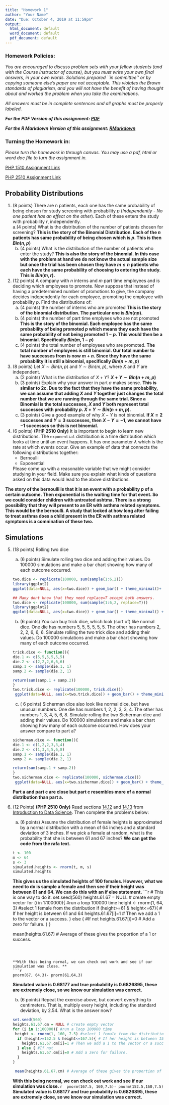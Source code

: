 ```yaml
---
title: "Homework 1"
author: "Your Name"
date: "Due: October 4, 2019 at 11:59pm"
output:
  html_document: default
  word_document: default
  pdf_document: default
---
```



<style type="text/css">
.table {

    width: 80%;
    margin-left:10%; 
    margin-right:10%;
}
</style>

### Homework Policies:

*You are encouraged to discuss problem sets with your fellow students (and with the Course Instructor of course), but you must write your own final answers, in your own words. Solutions prepared ``in committee'' or by copying someone else's paper are not acceptable.  This violates the Brown standards of plagiarism, and you will not have the benefit of having thought about and worked the problem when you take the examinations.*

*All answers must be in complete sentences and all graphs must be properly labeled.*

***For the PDF Version of this assignment: [PDF](https://raw.githubusercontent.com/php-1510-2510/php-1510-2510.github.io/master/homework/hw1.pdf)***

***For the R Markdown Version of this assignment: [RMarkdown](https://raw.githubusercontent.com/php-1510-2510/php-1510-2510.github.io/master/homework/hw1.Rmd)***

### Turning the Homework in:

*Please turn the homework in through canvas. You may use a pdf, html or word doc file to turn the assignment in.*

[PHP 1510 Assignment Link](https://canvas.brown.edu/courses/1078851/assignments/7744128)

[PHP 2510 Assignment Link](https://canvas.brown.edu/courses/1078852/assignments/7744130)

## Probability Distributions




1. (8 points) There are n patients, each one has the same probability of being chosen for study screening with probability $p$ (*Independently - No one patient has an effect on the other*). Each of these enters the study with probability $r$, independently.  
    a.(4 points) What is the distribution of the number of patients chosen for screening?
    **This is the story of the Binomial Distribution. Each of the $n$ patients has same probability of being chosen which is $p$. This is then $Bin(n,p)$**
    b. (4 points) What is the distribution of the number of patients who enter the study? 
    **This is also the story of the binomial. In this case with the problem at hand we do not know the actual sample size but once the trial has been chosen they have $m\le n$ patients who each have the same probability of choosing to entering the study. This is $Bin(m,r)$.** 
2. (12 points) A company with $n$ interns and $m$ part time employees and is deciding which employees to promote. Now suppose that instead of having a predetermined number of promotions to give, the company decides independently for each employee, promoting the employee with probability $p$. Find the distributions of:
    a. (4 points) the number of interns who are promoted
    **This is the story of the binomial distribution. The particular one is $Bin(n p)$.** 
    b. (4 points) the number of part time emplyees who are not promoted
    **This is the story of the binomial. Each employee has the same probability of being promoted $p$ which means they each have the same probability of not being promoted $1-p$. This would then be a binomial. Specifically $Bin(m, 1-p)$**
    c. (4 points) the total number of employees who are promoted.
    **The total number of employees is still binomial. Our total number to have successes from is now $m+n$. Since they have the same probability it is still a binomial, specifically $Bin(n+m, p)$**
    
3. (8 points) Let $X \sim Bin(n,p)$ and $Y\sim Bin(m,p)$, where $X$ and $Y$ are independent.
    a. (2 points)  What is the distribution of $X+Y$? 
    **$X+Y\sim Bin(n+m, p)$**
    b. (3 points) Explain why your answer in part $a$ makes sense.
    **This is similar to 2c. Due to the fact that they have the same probability, we can assume that adding $X$ and $Y$ together just changes the total number that we are running through the same trial. Since a Binomial is the total successes, $X$ and $Y$ both represent total successes with probability $p$. $X+Y\sim Bin(n+m, p)$.**
    c. (3 points) Give a good example of why $X-Y$ is not binomial.
    **If $X=2$ successes and $Y=3$ successes, then $X-Y=-1$, we cannot have $-1$ successes so this is not binomial.**
    
4. (6 points) **(PHP 2510 Only)** It is important to begin to learn new distributions. The  `exponential` distribution is a time distribution which looks at time until an event happens. It has one parameter $\lambda$ which is the rate at which events occur. Give an example of data that connects the following distributions together:
    - Bernoulli
    - Exponential
    
    Please come up with a reasonable variable that we might consider studying in your field. Make sure you explain what kinds of questions asked on this data would lead to the above distributions. 

**The story of the bernoulli is that it is an event with a probability $p$ of a certain outcome. Then exponential is the waiting time for that event. So we could consider children with untreated ashtma. There is a strong possibility that they will present to an ER with asthma related symptoms. This would be the bernoulli. A study that looked at how long after failing to treat asthma does a child present in the ER with asthma related symptoms is a comnination of these two.**


## Simulations

5. (18 points) Rolling two dice
    a. (6 points) Simulate rolling two dice and adding their values. Do 100000 simulations and make a bar chart showing how many of each outcome occurred.
    ```R
    two.dice <- replicate(100000, sum(sample(1:6,2)))
    library(ggplot2)
    ggplot(data=NULL, aes(x=two.dice)) + geom_bar() + theme_minimal()+ ylab("Number of outcomes") + xlab("Sum of two die")
    ```
    
    ```R
    ## Many dont know that they need replace=T accept both answers. 
    two.dice <- replicate(100000, sum(sample(1:6,2, replace=T)))
    library(ggplot2)
    ggplot(data=NULL, aes(x=two.dice)) + geom_bar() + theme_minimal() + ylab("Number of outcomes") + xlab("Sum of two die")
    ```
    b. (6 points) You can buy trick dice, which look (sort of) like normal dice. One die has numbers 5, 5, 5, 5, 5, 5. The other has numbers 2, 2, 2, 6, 6, 6.
    Simulate rolling the two trick dice and adding their values. Do 100000 simulations and make a bar chart showing how many of each outcome occurred.
    ```R
    trick.dice <- function(){
    die.1 <- c(5,5,5,5,5,5)
    die.2 <- c(2,2,2,6,6,6)
    samp.1 <- sample(die.1, 1)
    samp.2 <- sample(die.2, 1)
    
    return(sum(samp.1 + samp.2))
    }
    two.trick.dice <- replicate(100000, trick.dice())
     ggplot(data=NULL, aes(x=two.trick.dice)) + geom_bar() + theme_minimal() + ylab("Number of outcomes") + xlab("Sum of two die")
    ``` 
    c. ( 6 points) Sicherman dice also look like normal dice, but have unusual numbers.
    One die has numbers 1, 2, 2, 3, 3, 4. The other has numbers 1, 3, 4, 5, 6, 8.
    Simulate rolling the two Sicherman dice and adding their values. Do 100000 simulations and make a bar chart showing how many of each outcome occurred.
    How does your answer compare to part a?
    ```r
    sicherman.dice <- function(){
    die.1 <- c(1,2,2,3,3,4)
    die.2 <- c(1,3,4,5,6,8)
    samp.1 <- sample(die.1, 1)
    samp.2 <- sample(die.2, 1)
    
    return(sum(samp.1 + samp.2))
    }
    two.sicherman.dice <- replicate(100000, sicherman.dice())
     ggplot(data=NULL, aes(x=two.sicherman.dice)) + geom_bar() + theme_minimal() + ylab("Number of outcomes") + xlab("Sum of two die")
    ```
    **Part a and part c are close but part c resembles more of a normal distribution than part a.**
6. (12 Points) **(PHP 2510 Only)** Read sections [14.12](https://rafalab.github.io/dsbook/probability.html#monte-carlo-simulations-for-continuous-variables) and [14.13](https://rafalab.github.io/dsbook/probability.html#continuous-distributions) from [Introduction to Data Science](https://rafalab.github.io/dsbook/). Then complete the problems below:
    a. (6 points) Assume the distribution of female heights is approximated by a normal distribution with a mean of 64 inches and a standard deviation of 3 inches. If we pick a female at random, what is the probability that she is between 61 and 67 inches?
    **We can get the code from the rafa text.**
    ```R
    t <- 100
    m <- 64
    s <- 3
    simulated.heights <- rnorm(t, m, s)
    simulated.heights
    ```
    
    **This gives us the simulated heights of 100 females. However, what we need to do is sample a female and then see if their height was between 61 and 64. We can do this with an if else statement.**
    ```r
    
    # This is one way to do it. 
    set.seed(560)
     heights.61.67 = NULL # create empty vector
    for (i in 1:100000){ #run a loop 100000 time
     height <- rnorm(1, 64, 3) #select 1 female from the distribution
      if (height>=61 & height<=67){ # If her height is between 61 and 64 
        heights.61.67[i]=1 # Then we add a 1 to the vector or a success. 
      } else { #If not
        heights.61.67[i]=0 # Add a zero for failure. 
      }
    }
     
     mean(heights.61.67) # Average of these gives the proportion of a 1 or success.
     
    ```
    
    
    
    **With this being normal, we can check out work and see if our simulation was close. **
    ```r
    pnorm(67, 64,3)- pnorm(61,64,3)
    ```
    **Simulated value is  0.68177 and true probability is 0.6826895, these are extremely close, so we know our simulation was correct.**
    b. (6 points) Repeat the exercise above, but convert everything to centimeters. That is, multiply every height, including the standard deviation, by 2.54. What is the answer now?
    ```r
    set.seed(560)
    heights.61.67.cm = NULL # create empty vector
    for (i in 1:100000){ #run a loop 100000 time
     height <- rnorm(1, 160, 7.5) #select 1 female from the distribution
      if (height>=152.5 & height<=167.5){ # If her height is between 152.5 and 160 
        heights.61.67.cm[i]=1 # Then we add a 1 to the vector or a success. 
      } else { #If not
        heights.61.67.cm[i]=0 # Add a zero for failure. 
      }
    }
     
     mean(heights.61.67.cm) # Average of these gives the proportion of a 1 or success.
    ```
    **With this being normal, we can check out work and see if our simulation was close. **
    ```r
    pnorm(167.5, 160,7.5)- pnorm(152.5,160,7.5)
    ```
    **Simulated value is 0.68177 and true probability is 0.6826895, these are extremely close, so we know our simulation was correct.**
    